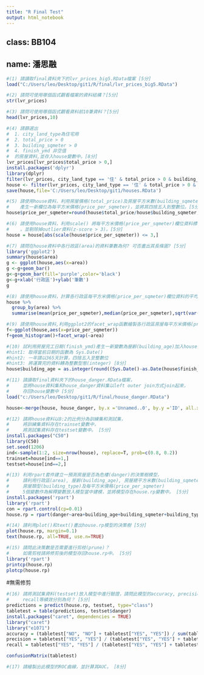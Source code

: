 ---
title: "R Final Test"
output: html_notebook
---

## class: BB104
## name: 潘思融

```{r}
#(1) 請讀取final資料夾下的lvr_prices_big5.RData檔案 [5分]
load("C:/Users/leo/Desktop/git1/R/final/lvr_prices_big5.RData")
```

```{r}
#(2) 請問可使用哪個函式觀看檔案的資料結構？[5分]
str(lvr_prices)
```

```{r}
#(3) 請問可使用哪個函式觀看資料前10筆資料？[5分]
head(lvr_prices,10)
```

```{r}
#(4) 請篩選出
#  1. city_land_type為住宅用
#  2. total_price > 0
#  3. building_sqmeter > 0
#  4. finish_ymd 非空值
#  的房屋資料,並存入house變數中。[8分]
lvr_prices[lvr_prices$total_price > 0,]
install.packages('dplyr')
library(dplyr)
filter(lvr_prices, city_land_type == '住' & total_price > 0 & building_sqmeter > 0 &  finish_ymd != "")
house <- filter(lvr_prices, city_land_type == '住' & total_price > 0 & building_sqmeter > 0 &  finish_ymd != "")
save(house,file='C:/Users/leo/Desktop/git1/houses.RData')
```

```{r}
#(5) 請使用house資料，利用房屋價格(total_price)及房屋平方米數(building_sqmeter)兩欄位，
#    產生一新欄位為每平方米價格(price_per_sqmeter)，並將其四捨五入到整數位。[5分]
house$price_per_sqmeter=round(house$total_price/house$building_sqmeter,0)
```

```{r}
#(6) 請使用house資料，利用scale() 將每平方米價格(price_per_sqmeter)欄位資料標準化
#    ，並剔除掉outlier資料(z-score > 3)。[5分]
house = house[abs(scale(house$price_per_sqmeter)) <= 3,]
```

```{r}
#(7) 請問在house資料中各行政區(area)的資料筆數為何? 可否畫出其長條圖? [5分]
library('ggplot2')
summary(house$area)
g <- ggplot(house,aes(x=area))
g <-g+geom_bar()
g<-g+geom_bar(fill='purple',color='black')
g<-g+xlab('行政區')+ylab('筆數')
g
```

```{r}
#(8) 請使用house資料，計算各行政區每平方米價格(price_per_sqmeter)欄位資料的平均數，中位數及標準差 [8分]
house %>%
  group_by(area) %>%
  summarise(mean(price_per_sqmeter),median(price_per_sqmeter),sqrt(var(price_per_sqmeter)))
```

```{r}
#(9) 請使用house資料,利用ggplot2的facet_wrap函數繪製各行政區房屋每平方米價格(price_per_sqmeter)的直方圖 [8分]
f<-ggplot(house,aes(x=price_per_sqmeter))
f+geom_histogram()+facet_wrap(~area)
```

```{r}
#(10) 試利用房屋完工日期(finish_ymd)產生一新變數為屋齡(building_age)加入house資料中。
#hint1: 取得當前日期的函數為 Sys.Date()
#hint2: 一年請以365天計算，四捨五入至整數位
#hint3: 將運算完的資料轉為整數型態(integer) [8分]
house$building_age = as.integer(round((Sys.Date()-as.Date(house$finish_ymd))/365,0))
```

```{r}
#(11) 請讀取final資料夾下的house_danger.RData檔案，
#     並將house資料集和house_danger資料集以left outer join方式join起來，
#     存回house變數中 [5分]
load("c:/Users/leo/Desktop/git1/R/final/house_danger.RData")

house<-merge(house, house_danger, by.x ='Unnamed..0', by.y ='ID', all.x = TRUE)
```

```{r}
#(12) 請將house資料以8:2的比例分為訓練集和測試集，
#     將訓練集資料存在trainset變數中，
#     將測試集資料存在testset變數中。 [5分]
install.packages("C50")
library(C50)
set.seed(1206)
ind<-sample(1:2, size=nrow(house), replace=T, prob=c(0.8, 0.2))
trainset=house[ind==1,]
testset=house[ind==2,]
```

```{r}
#(13) 利用rpart套件建立一預測房屋是否為危樓(danger)的決策樹模型，
#     請利用行政區(area), 屋齡(building_age), 房屋總平方米數(building_sqmeter),
#     房屋類型(building_type)及每平方米價格(price_per_sqmeter)
#     5個變數作為解釋變數放入模型當中建模，並將模型存在house.rp變數中。 [5分]
install.packages('rpart')
library('rpart')
con = rpart.control(cp=0.01)
house.rp = rpart(danger~area+building_age+building_sqmeter+building_type+price_per_sqmeter, data=trainset, control=con)
```

```{r}
#(14) 請利用plot()和text()畫出house.rp模型的決策樹 [5分]
plot(house.rp, margin=0.1)
text(house.rp, all=TRUE, use.n=TRUE)
```

```{r}
#(15) 請問此決策數是否需要進行剪枝(prune)？
#     如需剪枝請將修剪後的模型存回house.rp中。 [5分]
library('rpart')
printcp(house.rp)
plotcp(house.rp)
```
#無需修剪

```{r}
#(16) 請將測試集資料(testset)放入模型中進行驗證，請問此模型的accuracy, precision,
#     recall等績效分別為何？ [5分]
predictions = predict(house.rp, testset, type="class")
tabletest = table(predictions, testset$danger)
install.packages("caret", dependencies = TRUE) 
library("caret")
library("e1071")
accuracy = (tabletest["NO", "NO"] + tabletest["YES", "YES"]) / sum(tabletest)
precision = tabletest["YES", "YES"] / (tabletest["YES", "YES"] + tabletest["YES", "NO"])
recall = tabletest["YES", "YES"] / (tabletest["YES", "YES"] + tabletest["NO", "YES"])

confusionMatrix(tabletest)
```

```{r}
#(17) 請繪製出此模型的ROC曲線，並計算其AUC。 [8分]

```